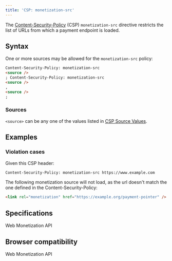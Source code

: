 ```yaml
---
title: 'CSP: monetization-src'
---
```



The [Content-Security-Policy](https://developer.mozilla.org/en-US/docs/Web/HTTP/Headers/Content-Security-Policy) (CSP) `monetization-src` directive restricts the list of URLs from which a payment endpoint is loaded.

## Syntax

One or more sources may be allowed for the `monetization-src` policy:

```html
Content-Security-Policy: monetization-src
<source />
; Content-Security-Policy: monetization-src
<source />
,
<source />
;
```

### Sources

`<source>` can be any one of the values listed in [CSP Source Values](https://developer.mozilla.org/en-US/docs/Web/HTTP/Headers/Content-Security-Policy/Sources#sources).

## Examples

### Violation cases

Given this CSP header:

```html
Content-Security-Policy: monetization-src https://www.example.com
```

The following monetization source will not load, as the url doesn't match the one defined in the Content-Security-Policy:

```html
<link rel="monetization" href="https://example.org/payment-pointer" />
```

## Specifications

<Specifications link='monetization-src-directive'>
  Web Monetization API
</Specifications>

## Browser compatibility

<BrowserCompat json={data}>Web Monetization API</BrowserCompat>
